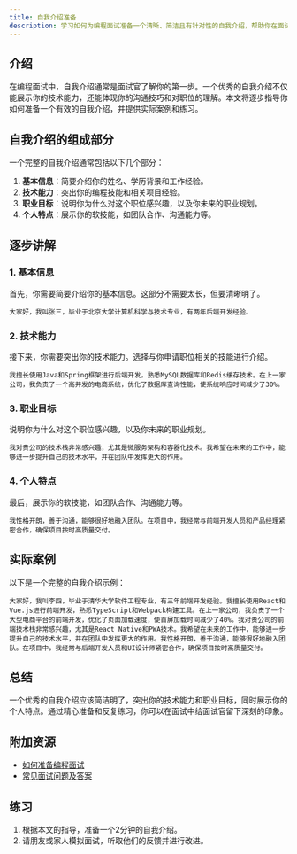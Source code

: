 ```yaml
---
title: 自我介绍准备
description: 学习如何为编程面试准备一个清晰、简洁且有针对性的自我介绍，帮助你在面试中脱颖而出。
---
```


## 介绍

在编程面试中，自我介绍通常是面试官了解你的第一步。一个优秀的自我介绍不仅能展示你的技术能力，还能体现你的沟通技巧和对职位的理解。本文将逐步指导你如何准备一个有效的自我介绍，并提供实际案例和练习。

## 自我介绍的组成部分

一个完整的自我介绍通常包括以下几个部分：

1. **基本信息**：简要介绍你的姓名、学历背景和工作经验。
2. **技术能力**：突出你的编程技能和相关项目经验。
3. **职业目标**：说明你为什么对这个职位感兴趣，以及你未来的职业规划。
4. **个人特点**：展示你的软技能，如团队合作、沟通能力等。

## 逐步讲解

### 1. 基本信息

首先，你需要简要介绍你的基本信息。这部分不需要太长，但要清晰明了。

```mdx
大家好，我叫张三，毕业于北京大学计算机科学与技术专业，有两年后端开发经验。
```

### 2. 技术能力

接下来，你需要突出你的技术能力。选择与你申请职位相关的技能进行介绍。

```mdx
我擅长使用Java和Spring框架进行后端开发，熟悉MySQL数据库和Redis缓存技术。在上一家公司，我负责了一个高并发的电商系统，优化了数据库查询性能，使系统响应时间减少了30%。
```

### 3. 职业目标

说明你为什么对这个职位感兴趣，以及你未来的职业规划。

```mdx
我对贵公司的技术栈非常感兴趣，尤其是微服务架构和容器化技术。我希望在未来的工作中，能够进一步提升自己的技术水平，并在团队中发挥更大的作用。
```

### 4. 个人特点

最后，展示你的软技能，如团队合作、沟通能力等。

```mdx
我性格开朗，善于沟通，能够很好地融入团队。在项目中，我经常与前端开发人员和产品经理紧密合作，确保项目按时高质量交付。
```

## 实际案例

以下是一个完整的自我介绍示例：

```mdx
大家好，我叫李四，毕业于清华大学软件工程专业，有三年前端开发经验。我擅长使用React和Vue.js进行前端开发，熟悉TypeScript和Webpack构建工具。在上一家公司，我负责了一个大型电商平台的前端开发，优化了页面加载速度，使首屏加载时间减少了40%。我对贵公司的前端技术栈非常感兴趣，尤其是React Native和PWA技术。我希望在未来的工作中，能够进一步提升自己的技术水平，并在团队中发挥更大的作用。我性格开朗，善于沟通，能够很好地融入团队。在项目中，我经常与后端开发人员和UI设计师紧密合作，确保项目按时高质量交付。
```

## 总结

一个优秀的自我介绍应该简洁明了，突出你的技术能力和职业目标，同时展示你的个人特点。通过精心准备和反复练习，你可以在面试中给面试官留下深刻的印象。

## 附加资源

- [如何准备编程面试](https://example.com)
- [常见面试问题及答案](https://example.com)

## 练习

1. 根据本文的指导，准备一个2分钟的自我介绍。
2. 请朋友或家人模拟面试，听取他们的反馈并进行改进。
